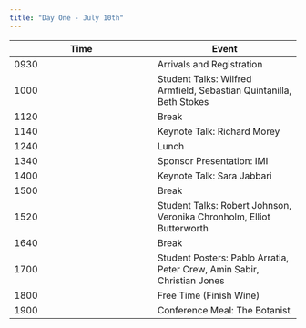 ```yaml
---
title: "Day One - July 10th"
---
```


| Time | Event |
|----|----|
| 0930 | Arrivals and Registration |
| 1000 | Student Talks: Wilfred Armfield, Sebastian Quintanilla, Beth Stokes |
| 1120 | Break |
| 1140 | Keynote Talk: Richard Morey |
| 1240 | Lunch |
| 1340 | Sponsor Presentation: IMI |
| 1400 | Keynote Talk: Sara Jabbari |
| 1500 | Break |
| 1520 | Student Talks: Robert Johnson, Veronika Chronholm, Elliot Butterworth |
| 1640 | Break |
| 1700 | Student Posters: Pablo Arratia, Peter Crew, Amin Sabir, Christian Jones |
| 1800 | Free Time (Finish Wine) |
| 1900 | Conference Meal: The Botanist |
